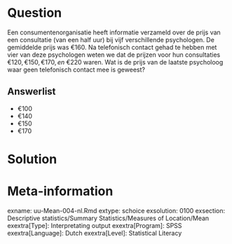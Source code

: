 Question
========
Een consumentenorganisatie heeft informatie verzameld over de prijs van een consultatie (van een half uur) bij vijf verschillende psychologen. De gemiddelde prijs was $\euro160$. Na telefonisch contact gehad te hebben met vier van deze psychologen weten we dat de prijzen voor hun consultaties $\euro 120, \euro 150, \euro 170, en~\euro 220$ waren. Wat is de prijs van de laatste psycholoog waar geen telefonisch contact mee is geweest?

Answerlist
----------
* $\euro100$
* $\euro140$
* $\euro150$
* $\euro170$


Solution
========



Meta-information
================
exname: uu-Mean-004-nl.Rmd
extype: schoice
exsolution: 0100
exsection: Descriptive statistics/Summary Statistics/Measures of Location/Mean
exextra[Type]: Interpretating output
exextra[Program]: SPSS
exextra[Language]: Dutch
exextra[Level]: Statistical Literacy
